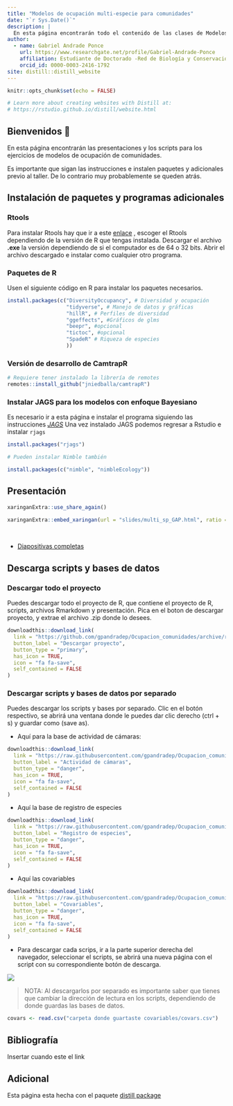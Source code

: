 ```yaml
---
title: "Modelos de ocupación multi-especie para comunidades"
date: "`r Sys.Date()`"
description: |
  En esta página encontrarán todo el contenido de las clases de Modelos de ocupación para comunidades.
author:
  - name: Gabriel Andrade Ponce
    url: https://www.researchgate.net/profile/Gabriel-Andrade-Ponce 
    affiliation: Estudiante de Doctorado -Red de Biología y Conservación de Vertebrados - INECOL
    orcid_id: 0000-0003-2416-1792
site: distill::distill_website
---
```


```r
knitr::opts_chunk$set(echo = FALSE)

# Learn more about creating websites with Distill at:
# https://rstudio.github.io/distill/website.html

```

## Bienvenidos 🙌

En esta página encontrarán las presentaciones y los scripts para los ejercicios de modelos de ocupación de comunidades.

Es importante que sigan las instrucciones e instalen paquetes y adicionales previo al taller. De lo contrario muy probablemente se queden atrás.

## Instalación de paquetes y programas adicionales

### Rtools

Para instalar Rtools hay que ir a este [enlace](https://cran.r-project.org/bin/windows/Rtools/) , escoger el Rtools dependiendo de la versión de R que tengas instalada. Descargar el archivo **.exe** la versión dependiendo de si el computador es de 64 o 32 bits. Abrir el archivo descargado e instalar como cualquier otro programa.

### Paquetes de R

Usen el siguiente código en R para instalar los paquetes necesarios.

```r
install.packages(c("DiversityOccupancy", # Diversidad y ocupación
                   "tidyverse", # Manejo de datos y gráficas
                   "hillR", # Perfiles de diversidad
                   "ggeffects", #Gráficos de glms
                   "beepr", #opcional 
                   "tictoc", #opcional
                   "SpadeR" # Riqueza de especies
                   ))
```

### Versión de desarrollo de CamtrapR

```r
# Requiere tener instalado la librería de remotes
remotes::install_github("jniedballa/camtrapR")
```


### Instalar JAGS para los modelos con enfoque Bayesiano

Es necesario ir a esta página e instalar el programa siguiendo las instrucciones
*[JAGS](https://sourceforge.net/projects/mcmc-jags/files/)*
Una vez instalado JAGS podemos regresar a Rstudio e instalar `rjags` 

```r
install.packages("rjags")

# Pueden instalar Nimble también

install.packages(c("nimble", "nimbleEcology"))

```


## Presentación

```r
xaringanExtra::use_share_again()
```

```r
xaringanExtra::embed_xaringan(url = "slides/multi_sp_GAP.html", ratio = "16:9")
```
\

+ [Diapositivas completas](slides/multi_sp_GAP.html)


## Descarga scripts y bases de datos

### Descargar todo el proyecto

Puedes descargar todo el proyecto de R, que contiene el proyecto de R, scripts, archivos Rmarkdown y presentación. Pica en el boton de descargar proyecto, y extrae el archivo .zip donde lo desees.

```r
downloadthis::download_link(
  link = "https://github.com/gpandradep/Ocupacion_comunidades/archive/refs/heads/main.zip",
  button_label = "Descargar proyecto",
  button_type = "primary",
  has_icon = TRUE,
  icon = "fa fa-save",
  self_contained = FALSE
)

```

### Descargar scripts y bases de datos por separado

Puedes descargar los scripts y bases por separado. Clic en el botón respectivo, se abrirá una ventana donde le puedes dar clic derecho (ctrl + s) y guardar como (save as).

- Aquí para la base de actividad de cámaras:

```r
downloadthis::download_link(
  link = "https://raw.githubusercontent.com/gpandradep/Ocupacion_comunidades/main/Data/Survey/CTtable_OC.csv",
  button_label = "Actividad de cámaras",
  button_type = "danger",
  has_icon = TRUE,
  icon = "fa fa-save",
  self_contained = FALSE
)
```

- Aquí la base de registro de especies

```r
downloadthis::download_link(
  link = "https://raw.githubusercontent.com/gpandradep/Ocupacion_comunidades/main/Data/Survey/recordTable_OC.csv",
  button_label = "Registro de especies",
  button_type = "danger",
  has_icon = TRUE,
  icon = "fa fa-save",
  self_contained = FALSE
)
```

- Aquí las covariables

```r
downloadthis::download_link(
  link = "https://raw.githubusercontent.com/gpandradep/Ocupacion_comunidades/main/Data/Covs/stdcovs_OC.csv",
  button_label = "Covariables",
  button_type = "danger",
  has_icon = TRUE,
  icon = "fa fa-save",
  self_contained = FALSE
)
```

- Para descargar cada scrips, ir a la parte superior derecha del navegador, seleccionar el scripts, se abrirá una nueva página con el script con su correspondiente botón de descarga.

![](img/scripts_ints.jpg)

> NOTA: Al descargarlos por separado es importante saber que tienes que cambiar la dirección de lectura en los scripts, dependiendo de donde guardas las bases de datos.

```r
covars <- read.csv("carpeta donde guartaste covariables/covars.csv")
```


## Bibliografía

Insertar cuando este el link


## Adicional {.appendix}

Esta página esta hecha con el paquete [distill package](https://rstudio.github.io/distill/)